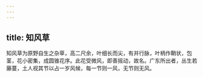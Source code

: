 ```yaml
---
---
---
```

title: 知风草
---



知风草为原野自生之杂草，高二尺余，叶细长而尖，有并行脉，叶柄作鞘状，包茎，花小密集，成圆锥花序。此花受微风，即善摇动，故名。广东所出者，丛生若藤蔓，土人视其节以占一岁风候，每一节则一风，无节则无风。